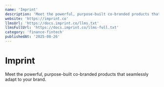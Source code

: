 ```yaml
---
name: 'Imprint'
description: 'Meet the powerful, purpose-built co-branded products that seamlessly adapt to your brand.'
website: 'https://imprint.co'
llmsUrl: 'https://docs.imprint.co/llms.txt'
llmsFullUrl: 'https://docs.imprint.co/llms-full.txt'
category: 'finance-fintech'
publishedAt: '2025-08-26'
---
```


# Imprint

Meet the powerful, purpose-built co-branded products that seamlessly adapt to your brand.
